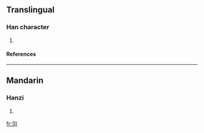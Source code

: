==Translingual==
===Han character===
{{Han char|rn=86|rad=火|as=02|sn=6|four=|canj=心火 (PF)}}
# {{defn|Han|sort=火02}}
====References====
{{Han ref|kx=0666.060|dkj=18865|hdz=32188.090|uh=7073|ud=28787}}

----
==Mandarin==
===Hanzi===
{{cmn-hanzi|pin=[[huī]] ([[hui1]])|wg=hui<sup>1</sup>}}
# {{defn|Mandarin}}

[[fr:灳]]